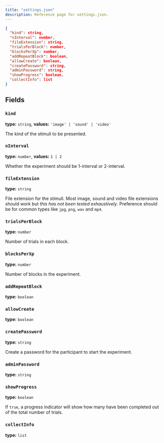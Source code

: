 ```yaml
---
title: "settings.json"
description: Reference page for settings.json.
---
```


```json title="settings.json"
{
  "kind": string,
  "nInterval": number,
  "fileExtension": string,
  "trialsPerBlock": number,
  "blocksPerXp": number,
  "addRepeatBlock": boolean,
  "allowCreate": boolean,
  "createPassword": string,
  "adminPassword": string,
  "showProgress": boolean,
  "collectInfo": list 
}
```


## Fields

### `kind`
**type:** `string`, **values:** `'image' | 'sound' | 'video'`

The kind of the stimuli to be presented. 

### `nInterval`
**type:** `number`, **values:** `1 | 2`

Whether the experiment should be 1-interval or 2-interval.

### `fileExtension`
**type:** `string`

File extension for the stimuli. Most image, sound and video file extensions should work but *this has not been tested exhaustively*. Preference should be for common types like `jpg`, `png`, `wav` and `mp4`.

### `trialsPerBlock`
**type:** `number`

Number of trials in each block.

### `blocksPerXp`
**type:** `number`

Number of blocks in the experiment.

### `addRepeatBlock`
**type:** `boolean`


### `allowCreate`
**type:** `boolean`


### `createPassword`
**type:** `string`

Create a password for the participant to start the experiment.

### `adminPassword`
**type:** `string`

### `showProgress` <Badge text="optional" variant="tip" size="small" />
**type:** `boolean`

If `true`, a progress indicator will show how many have been completed out of the total number of trials.

### `collectInfo` <Badge text="optional" variant="tip" size="small" />
**type:** `list`

